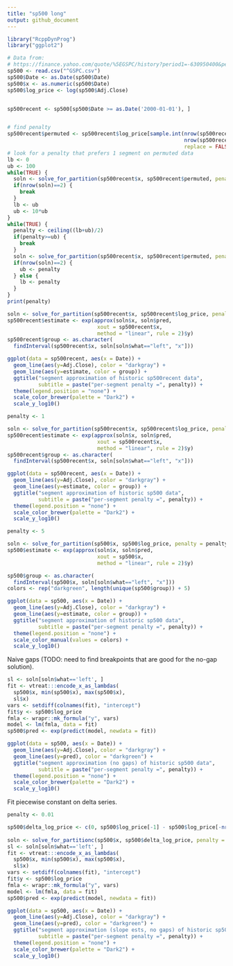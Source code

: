 ```yaml
---
title: "sp500 long"
output: github_document
---
```


```r
library("RcppDynProg")
library("ggplot2")

# Data from: 
# https://finance.yahoo.com/quote/%5EGSPC/history?period1=-630950400&period2=1546416000&interval=1d&filter=history&frequency=1d
sp500 <- read.csv("^GSPC.csv")
sp500$Date <- as.Date(sp500$Date)
sp500$x <- as.numeric(sp500$Date)
sp500$log_price <- log(sp500$Adj.Close)


sp500recent <- sp500[sp500$Date >= as.Date('2000-01-01'), ]


# find penalty
sp500recent$permuted <- sp500recent$log_price[sample.int(nrow(sp500recent), 
                                                         nrow(sp500recent), 
                                                         replace = FALSE)]
# look for a penalty that prefers 1 segment on permuted data
lb <- 0
ub <- 100
while(TRUE) {
  soln <- solve_for_partition(sp500recent$x, sp500recent$permuted, penalty = ub, max_k = 3)
  if(nrow(soln)==2) {
    break
  }
  lb <- ub
  ub <- 10*ub
}
while(TRUE) {
  penalty <- ceiling((lb+ub)/2)
  if(penalty>=ub) {
    break
  }
  soln <- solve_for_partition(sp500recent$x, sp500recent$permuted, penalty = penalty, max_k = 3)
  if(nrow(soln)==2) {
    ub <- penalty
  } else {
    lb <- penalty
  }
}
print(penalty)

soln <- solve_for_partition(sp500recent$x, sp500recent$log_price, penalty = penalty)
sp500recent$estimate <- exp(approx(soln$x, soln$pred, 
                             xout = sp500recent$x, 
                             method = "linear", rule = 2)$y)
sp500recent$group <- as.character(
  findInterval(sp500recent$x, soln[soln$what=="left", "x"]))

ggplot(data = sp500recent, aes(x = Date)) +
  geom_line(aes(y=Adj.Close), color = "darkgray") +
  geom_line(aes(y=estimate, color = group)) +
  ggtitle("segment approximation of historic sp500recent data",
          subtitle = paste("per-segment penalty =", penalty)) +
  theme(legend.position = "none") +
  scale_color_brewer(palette = "Dark2") +
  scale_y_log10()
```

```r
penalty <- 1

soln <- solve_for_partition(sp500recent$x, sp500recent$log_price, penalty = penalty)
sp500recent$estimate <- exp(approx(soln$x, soln$pred, 
                             xout = sp500recent$x, 
                             method = "linear", rule = 2)$y)
sp500recent$group <- as.character(
  findInterval(sp500recent$x, soln[soln$what=="left", "x"]))

ggplot(data = sp500recent, aes(x = Date)) +
  geom_line(aes(y=Adj.Close), color = "darkgray") +
  geom_line(aes(y=estimate, color = group)) +
  ggtitle("segment approximation of historic sp500 data",
          subtitle = paste("per-segment penalty =", penalty)) +
  theme(legend.position = "none") +
  scale_color_brewer(palette = "Dark2") +
  scale_y_log10()
```

```r
penalty <- 5

soln <- solve_for_partition(sp500$x, sp500$log_price, penalty = penalty)
sp500$estimate <- exp(approx(soln$x, soln$pred, 
                             xout = sp500$x, 
                             method = "linear", rule = 2)$y)

sp500$group <- as.character(
  findInterval(sp500$x, soln[soln$what=="left", "x"]))
colors <- rep("darkgreen", length(unique(sp500$group)) + 5)

ggplot(data = sp500, aes(x = Date)) +
  geom_line(aes(y=Adj.Close), color = "darkgray") +
  geom_line(aes(y=estimate, color = group)) +
  ggtitle("segment approximation of historic sp500 data",
          subtitle = paste("per-segment penalty =", penalty)) +
  theme(legend.position = "none") +
  scale_color_manual(values = colors) +
  scale_y_log10()
```

Naive gaps (TODO: need to find breakpoints that are good for the no-gap solution).

```r
sl <- soln[soln$what=='left', ]
fit <- vtreat:::encode_x_as_lambdas(
  sp500$x, min(sp500$x), max(sp500$x),
  sl$x)
vars <- setdiff(colnames(fit), "intercept")
fit$y <- sp500$log_price
fmla <- wrapr::mk_formula("y", vars)
model <- lm(fmla, data = fit)
sp500$pred <- exp(predict(model, newdata = fit))

ggplot(data = sp500, aes(x = Date)) +
  geom_line(aes(y=Adj.Close), color = "darkgray") +
  geom_line(aes(y=pred), color = "darkgreen") +
  ggtitle("segment approximation (no gaps) of historic sp500 data",
          subtitle = paste("per-segment penalty =", penalty)) +
  theme(legend.position = "none") +
  scale_color_brewer(palette = "Dark2") +
  scale_y_log10()
```

Fit piecewise constant on delta series.

```r
penalty <- 0.01

sp500$delta_log_price <- c(0, sp500$log_price[-1] - sp500$log_price[-nrow(sp500)])
  
soln <- solve_for_partitionc(sp500$x, sp500$delta_log_price, penalty = penalty)
sl <- soln[soln$what=='left', ]
fit <- vtreat:::encode_x_as_lambdas(
  sp500$x, min(sp500$x), max(sp500$x),
  sl$x)
vars <- setdiff(colnames(fit), "intercept")
fit$y <- sp500$log_price
fmla <- wrapr::mk_formula("y", vars)
model <- lm(fmla, data = fit)
sp500$pred <- exp(predict(model, newdata = fit))

ggplot(data = sp500, aes(x = Date)) +
  geom_line(aes(y=Adj.Close), color = "darkgray") +
  geom_line(aes(y=pred), color = "darkgreen") +
  ggtitle("segment approximation (slope ests, no gaps) of historic sp500 data",
          subtitle = paste("per-segment penalty =", penalty)) +
  theme(legend.position = "none") +
  scale_color_brewer(palette = "Dark2") +
  scale_y_log10()
```
